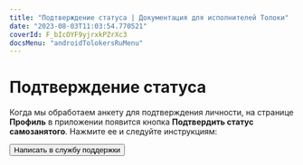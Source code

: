 ```yaml
---
title: "Подтверждение статуса | Документация для исполнителей Толоки"
date: "2023-08-03T11:03:54.770521"
coverId: F_bIcOYF9yjrxkPZrXc3
docsMenu: "androidTolokersRuMenu"
---
```



# Подтверждение статуса

Когда мы обработаем анкету для подтверждения личности, на странице **Профиль** в приложении появится кнопка **Подтвердить статус самозанятого**. Нажмите ее и следуйте инструкциям:

<RuAcceptStatusContent/>

<Button themeColor="light" view="default" size="l" type="link" url="../../troubleshooting/support/?form-source=self-employed-accept-status">Написать в службу поддержки</Button>
